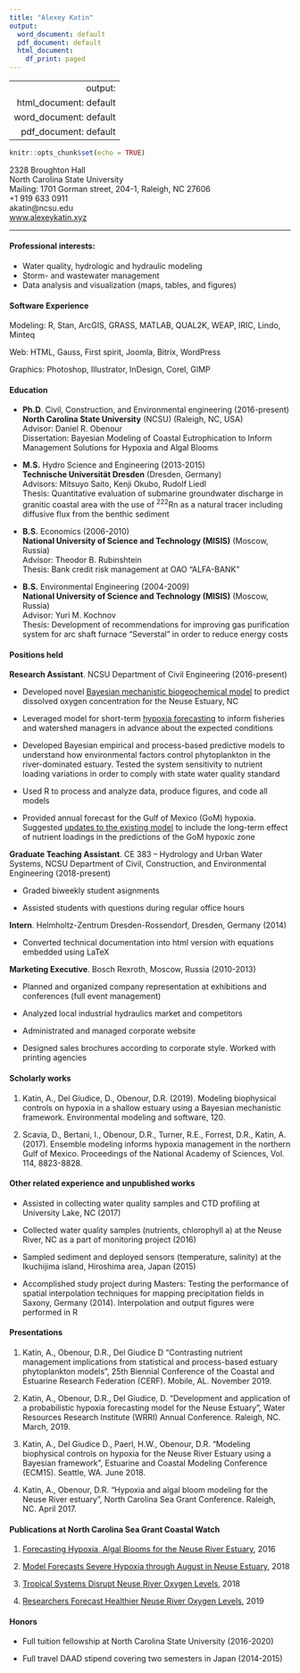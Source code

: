 ```yaml
---
title: "Alexey Katin"
output:
  word_document: default
  pdf_document: default
  html_document:
    df_print: paged
---
```

---
  output:
  html_document: default
  word_document: default
  pdf_document: default
---
```r
knitr::opts_chunk$set(echo = TRUE)
```

<div class="row">
  <div class="col-12 col-md-8">
  2328 Broughton Hall <br> 
  North Carolina State University <br>
  Mailing: 1701 Gorman street, 204-1, Raleigh, NC 27606</div>
  <div class="col-6 col-md-4">
  +1 919 633 0911 <br>
  akatin@ncsu.edu <br>
  [www.alexeykatin.xyz](http://alexeykatin.xyz)
  </div>
</div>

***

#### Professional interests:

* Water quality, hydrologic and hydraulic modeling  
* Storm- and wastewater management
* Data analysis and visualization (maps, tables, and figures)

#### Software Experience

Modeling: R, Stan, ArcGIS, GRASS, MATLAB, QUAL2K, WEAP, IRIC, Lindo, Minteq

Web: HTML, Gauss, First spirit, Joomla, Bitrix, WordPress

Graphics: Photoshop, Illustrator, InDesign, Corel, GIMP

#### Education

* **Ph.D**. Civil, Construction, and Environmental engineering (2016-present)<br>
**North Carolina State University** (NCSU) (Raleigh, NC, USA)<br>
Advisor: Daniel R. Obenour<br>
Dissertation: Bayesian Modeling of Coastal Eutrophication to Inform Management Solutions for Hypoxia and Algal Blooms

* **M.S.** Hydro Science and Engineering (2013-2015)<br>
**Technische Universität Dresden** (Dresden, Germany)<br>
Advisors: Mitsuyo Saito, Kenji Okubo, Rudolf Liedl<br>
Thesis: Quantitative evaluation of submarine groundwater discharge in granitic coastal area with the use of ^222^Rn as a natural tracer including diffusive flux from the benthic sediment 

* **B.S.** Economics (2006-2010)<br>
**National University of Science and Technology (MISIS)** (Moscow, Russia)<br>
Advisor: Theodor B. Rubinshtein<br>
Thesis: Bank credit risk management at OAO “ALFA-BANK”

* **B.S.** Environmental Engineering (2004-2009)<br>
**National University of Science and Technology (MISIS)** (Moscow, Russia)<br>
Advisor: Yuri M. Kochnov<br>
Thesis: Development of recommendations for improving gas purification system for arc shaft furnace “Severstal” in order to reduce energy costs

#### Positions held

**Research Assistant**. NCSU Department of Civil Engineering (2016-present)

* Developed novel [Bayesian mechanistic biogeochemical model](#nre_hypoxia) to predict dissolved oxygen concentration for the Neuse Estuary, NC  

* Leveraged model for short-term [hypoxia forecasting](#blog_posts) to inform fisheries and watershed managers in advance about the expected conditions

* Developed Bayesian empirical and process-based predictive models to understand how environmental factors control phytoplankton in the river-dominated estuary. Tested the system sensitivity to nutrient loading variations in order to comply with state water quality standard

* Used R to process and analyze data, produce figures, and code all models

* Provided annual forecast for the Gulf of Mexico (GoM) hypoxia. Suggested [updates to the existing model](#gom_ensemble) to include the long-term effect of nutrient loadings in the predictions of the GoM hypoxic zone

**Graduate Teaching Assistant**. CE 383 – Hydrology and Urban Water Systems, NCSU Department of Civil, Construction, and Environmental Engineering (2018-present)

* Graded biweekly student asignments

* Assisted students with questions during regular office hours

**Intern**. Helmholtz-Zentrum Dresden-Rossendorf, Dresden, Germany (2014)

* Converted technical documentation into html version with equations embedded using LaTeX 

**Marketing Executive**. Bosch Rexroth, Moscow, Russia (2010-2013)

* Planned and organized company representation at exhibitions and conferences (full event management)

* Analyzed local industrial hydraulics market and competitors

* Administrated and managed corporate website

* Designed sales brochures according to corporate style. Worked with printing agencies

#### Scholarly works 

1. <a id="nre_hypoxia"></a>Katin, A., Del Giudice, D., Obenour, D.R. (2019). Modeling biophysical controls on hypoxia in a shallow estuary using a Bayesian mechanistic framework. Environmental modeling and software, 120. 

2. <a id="gom_ensemble"></a>Scavia, D., Bertani, I., Obenour, D.R., Turner, R.E., Forrest, D.R., Katin, A. (2017). Ensemble modeling informs hypoxia management in the northern Gulf of Mexico. Proceedings of the National Academy of Sciences, Vol. 114, 8823-8828.

#### Other related experience and unpublished works 

* Assisted in collecting water quality samples and CTD profiling at University Lake, NC (2017)

* Collected water quality samples (nutrients, chlorophyll a) at the Neuse River, NC as a part of monitoring project (2016)

* Sampled sediment and deployed sensors (temperature, salinity) at the Ikuchijima island, Hiroshima area, Japan (2015)

* Accomplished study project during Masters: Testing the performance of spatial interpolation techniques for mapping precipitation fields in Saxony, Germany (2014). Interpolation and output figures were performed in R 

#### Presentations
1. Katin, A., Obenour, D.R., Del Giudice D “Contrasting nutrient management implications from statistical and process-based estuary phytoplankton models”, 25th Biennial Conference of the Coastal and Estuarine Research Federation (CERF). Mobile, AL. November 2019.

2. Katin, A., Obenour, D.R., Del Giudice, D. “Development and application of a probabilistic hypoxia forecasting model for the Neuse Estuary”, Water Resources Research Institute (WRRI) Annual Conference. Raleigh, NC. March, 2019.

3. Katin, A., Del Giudice D., Paerl, H.W., Obenour, D.R. “Modeling biophysical controls on hypoxia for the Neuse River Estuary using a Bayesian framework”, Estuarine and Coastal Modeling Conference (ECM15). Seattle, WA. June 2018.

4. Katin, A., Obenour, D.R. “Hypoxia and algal bloom modeling for the Neuse River estuary”, North Carolina Sea Grant Conference. Raleigh, NC. April 2017. 

#### Publications at North Carolina Sea Grant Coastal Watch<a id="blog_posts"></a>

1. [Forecasting Hypoxia, Algal Blooms for the Neuse River Estuary](https://ncseagrant.ncsu.edu/currents/2016/10/forecasting-hypoxia-algal-blooms-for-the-neuse-river-estuary/), 2016

2. [Model Forecasts Severe Hypoxia through August in Neuse Estuary](https://ncseagrant.ncsu.edu/news/2018/07/model-forecasts-severe-hypoxia-through-august-in-neuse-estuary/), 2018

3. [Tropical Systems Disrupt Neuse River Oxygen Levels](https://ncseagrant.ncsu.edu/currents/2019/01/tropical-systems-disrupt-neuse-river-oxygen-levels/), 2018

4. [Researchers Forecast Healthier Neuse River Oxygen Levels](https://ncseagrant.ncsu.edu/news/2019/06/researchers-forecast-healthier-neuse-river-oxygen-levels/), 2019

#### Honors

* Full tuition fellowship at North Carolina State University (2016-2020)

* Full travel DAAD stipend covering two semesters in Japan (2014-2015)  